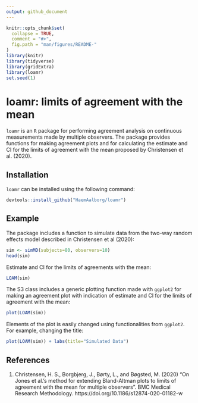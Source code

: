 ```yaml
---
output: github_document
---
```


<!-- README.md is generated from README.Rmd. Please edit that file -->

```r
knitr::opts_chunk$set(
  collapse = TRUE,
  comment = "#>",
  fig.path = "man/figures/README-"
)
library(knitr)
library(tidyverse)
library(gridExtra)
library(loamr)
set.seed(1)
```

# loamr: limits of agreement with the mean
`loamr` is an `R` package for performing agreement analysis on continuous measurements made by multiple observers. The package provides functions for making agreement plots and for calculating the estimate and CI for the limits of agreement with the mean proposed by Christensen et al. (2020). 


## Installation
`loamr` can be installed using the following command:
```r
devtools::install_github("HaemAalborg/loamr")
```

## Example
The package includes a function to simulate data from the two-way random effects model
described in Christensen et al (2020):

```r
sim <- simMD(subjects=80, observers=10)
head(sim)
```
Estimate and CI for the limits of agreements with the mean:
```r
LOAM(sim)
```

The S3 class includes a generic plotting function made with `ggplot2` for making an 
agreement plot with indication of estimate and CI for the limits of agreement with the mean:
```r
plot(LOAM(sim))
```

Elements of the plot is easily changed using functionalities from `ggplot2`. For 
example, changing the title:
```r
plot(LOAM(sim)) + labs(title="Simulated Data")
```


## References

1. Christensen, H. S., Borgbjerg, J., Børty, L., and Bøgsted, M. (2020) 
"On Jones et al.'s method for extending Bland-Altman plots to limits of agreement with the mean for 
multiple observers". BMC Medical Research Methodology. https://doi.org/10.1186/s12874-020-01182-w











